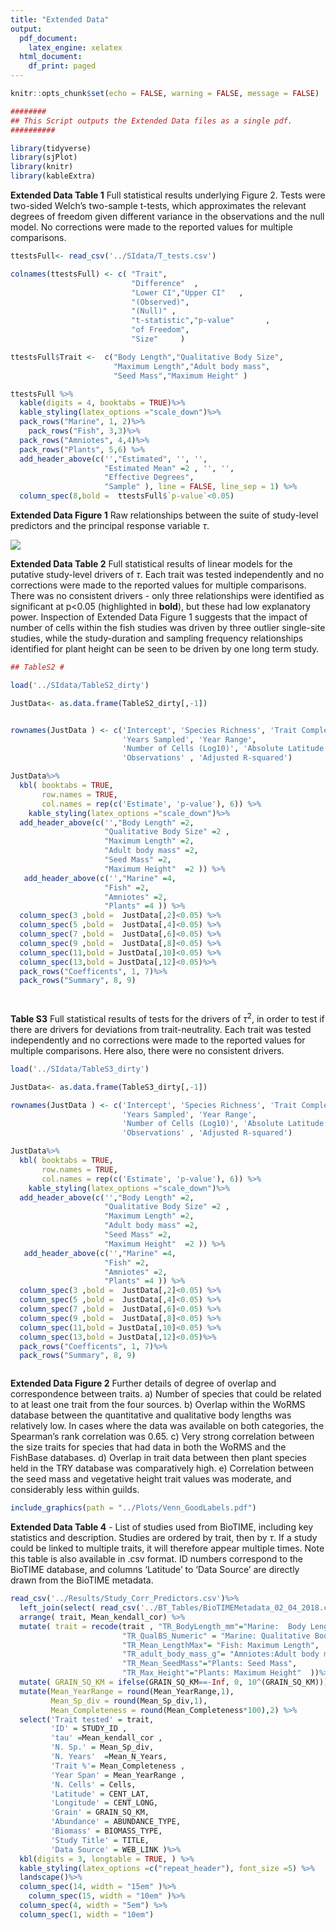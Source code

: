 ```yaml
---
title: "Extended Data"
output:
  pdf_document: 
    latex_engine: xelatex
  html_document:
    df_print: paged
---
```


```r
knitr::opts_chunk$set(echo = FALSE, warning = FALSE, message = FALSE)
```

```r

########
## This Script outputs the Extended Data files as a single pdf. 
##########

library(tidyverse)
library(sjPlot)
library(knitr)
library(kableExtra)

```


**Extended Data Table 1** Full statistical results underlying Figure 2. Tests were two-sided Welch's two-sample t-tests, which approximates the relevant degrees of freedom given different variance in the observations and the null model. No corrections were made to the reported values for multiple comparisons.

```r

ttestsFull<- read_csv('../SIdata/T_tests.csv')

colnames(ttestsFull) <- c( "Trait",
                           "Difference"  ,      
                           "Lower CI","Upper CI"   ,                 
                           "(Observed)",
                           "(Null)" ,      
                           "t-statistic","p-value"       ,              
                           "of Freedom", 
                           "Size"     )

ttestsFull$Trait <-  c("Body Length","Qualitative Body Size",
                       "Maximum Length","Adult body mass",
                       "Seed Mass","Maximum Height" )      

ttestsFull %>%
  kable(digits = 4, booktabs = TRUE)%>%
  kable_styling(latex_options ="scale_down")%>%
  pack_rows("Marine", 1, 2)%>%
    pack_rows("Fish", 3,3)%>%
  pack_rows("Amniotes", 4,4)%>%
  pack_rows("Plants", 5,6) %>%
  add_header_above(c('',"Estimated", '', '', 
                     "Estimated Mean" =2 , '', '',
                     "Effective Degrees",
                     "Sample" ), line = FALSE, line_sep = 1) %>%
  column_spec(8,bold =  ttestsFull$`p-value`<0.05)


```

\newpage    

**Extended Data Figure 1** Raw relationships between the suite of study-level predictors and the principal response variable $\tau$.

![](../Plots/TauPredictorsPlot.png)

\newpage

**Extended Data Table 2** Full statistical results of linear models for the putative study-level drivers of $\tau$. Each trait was tested independently and no corrections were made to the reported values for multiple comparisons. There was no consistent drivers - only three relationships were identified as significant at p<0.05 (highlighted in **bold**), but these had low explanatory power. Inspection of Extended Data Figure 1 suggests that the impact of number of cells within the fish studies was driven by three outlier single-site studies, while the study-duration and sampling frequency relationships identified for plant height can be seen to be driven by one long term study. 


```r
## TableS2 # 

load('../SIdata/TableS2_dirty')

JustData<- as.data.frame(TableS2_dirty[,-1])


rownames(JustData ) <- c('Intercept', 'Species Richness', 'Trait Completeness' , 
                         'Years Sampled', 'Year Range', 
                         'Number of Cells (Log10)', 'Absolute Latitude' , 
                         'Observations' , 'Adjusted R-squared')

JustData%>%
  kbl( booktabs = TRUE,
       row.names = TRUE,
       col.names = rep(c('Estimate', 'p-value'), 6)) %>%
    kable_styling(latex_options ="scale_down")%>%
  add_header_above(c('',"Body Length" =2,
                     "Qualitative Body Size" =2 ,
                     "Maximum Length" =2, 
                     "Adult body mass" =2,
                     "Seed Mass" =2,
                     "Maximum Height"  =2 )) %>%
   add_header_above(c('',"Marine" =4,
                     "Fish" =2, 
                     "Amniotes" =2,
                     "Plants" =4 )) %>%
  column_spec(3 ,bold =  JustData[,2]<0.05) %>%
  column_spec(5 ,bold =  JustData[,4]<0.05) %>%
  column_spec(7 ,bold =  JustData[,6]<0.05) %>%
  column_spec(9 ,bold =  JustData[,8]<0.05) %>%
  column_spec(11,bold = JustData[,10]<0.05) %>%
  column_spec(13,bold = JustData[,12]<0.05)%>%
  pack_rows("Coefficents", 1, 7)%>%
  pack_rows("Summary", 8, 9)




```

\newpage

**Table S3** Full statistical results of tests for the drivers of $\tau^2$, in order to test if there are drivers for deviations from trait-neutrality. Each trait was tested independently and no corrections were made to the reported values for multiple comparisons. Here also, there were no consistent drivers.

```r
load('../SIdata/TableS3_dirty')

JustData<- as.data.frame(TableS3_dirty[,-1])

rownames(JustData ) <- c('Intercept', 'Species Richness', 'Trait Completeness' , 
                         'Years Sampled', 'Year Range', 
                         'Number of Cells (Log10)', 'Absolute Latitude' , 
                         'Observations' , 'Adjusted R-squared')

JustData%>%
  kbl( booktabs = TRUE,
       row.names = TRUE,
       col.names = rep(c('Estimate', 'p-value'), 6)) %>%
    kable_styling(latex_options ="scale_down")%>%
  add_header_above(c('',"Body Length" =2,
                     "Qualitative Body Size" =2 ,
                     "Maximum Length" =2, 
                     "Adult body mass" =2,
                     "Seed Mass" =2,
                     "Maximum Height"  =2 )) %>%
   add_header_above(c('',"Marine" =4,
                     "Fish" =2, 
                     "Amniotes" =2,
                     "Plants" =4 )) %>%
  column_spec(3 ,bold =  JustData[,2]<0.05) %>%
  column_spec(5 ,bold =  JustData[,4]<0.05) %>%
  column_spec(7 ,bold =  JustData[,6]<0.05) %>%
  column_spec(9 ,bold =  JustData[,8]<0.05) %>%
  column_spec(11,bold = JustData[,10]<0.05) %>%
  column_spec(13,bold = JustData[,12]<0.05)%>%
  pack_rows("Coefficents", 1, 7)%>%
  pack_rows("Summary", 8, 9)



```


\newpage


**Extended Data Figure 2** Further details of degree of overlap and correspondence between traits. a) Number of species that could be related to at least one trait from the four sources. b) Overlap within the WoRMS database between the quantitative and qualitative body lengths was relatively low. In cases where the data was available on both categories, the Spearman's rank correlation was 0.65. c) Very strong correlation between the size traits for species that had data in both the WoRMS and the FishBase databases. d) Overlap in trait data between then plant species held in the TRY database was comparatively high. e) Correlation between the seed mass and vegetative height trait values was moderate, and considerably less within guilds. 

```r
include_graphics(path = "../Plots/Venn_GoodLabels.pdf")
```

\newpage
**Extended Data Table 4** - List of studies used from BioTIME, including key statistics and description. Studies are ordered by trait, then by $\tau$. If a study could be linked to multiple traits, it will therefore appear multiple times.  Note this table is also available in .csv format. ID numbers correspond to the BioTIME database, and columns 'Latitude' to 'Data Source' are directly drawn from the BioTIME metadata. 


```r

read_csv('../Results/Study_Corr_Predictors.csv')%>%
  left_join(select( read_csv('../BT_Tables/BioTIMEMetadata_02_04_2018.csv'), STUDY_ID, WEB_LINK), by = "STUDY_ID") %>%
  arrange( trait, Mean_kendall_cor) %>%
  mutate( trait = recode(trait , "TR_BodyLength_mm"="Marine:  Body Length",
                         "TR_QualBS_Numeric" = "Marine: Qualitative Body Size" ,
                         "TR_Mean_LengthMax"= "Fish: Maximum Length", 
                         "TR_adult_body_mass_g"= "Amniotes:Adult body mass",
                         "TR_Mean_SeedMass"="Plants: Seed Mass",
                         "TR_Max_Height"="Plants: Maximum Height"  ))%>%
  mutate( GRAIN_SQ_KM = ifelse(GRAIN_SQ_KM==-Inf, 0, 10^(GRAIN_SQ_KM)))%>%
  mutate(Mean_YearRange = round(Mean_YearRange,1),
         Mean_Sp_div = round(Mean_Sp_div,1),
         Mean_Completeness = round(Mean_Completeness*100),2) %>%
  select('Trait tested' = trait,
         'ID' = STUDY_ID ,
         'tau' =Mean_kendall_cor ,
         'N. Sp.' = Mean_Sp_div,
         'N. Years'  =Mean_N_Years,
         'Trait %'= Mean_Completeness ,
         'Year Span' = Mean_YearRange ,
         'N. Cells' = Cells,
         'Latitude' = CENT_LAT, 
         'Longitude' = CENT_LONG,
         'Grain' = GRAIN_SQ_KM,
         'Abundance' = ABUNDANCE_TYPE, 
         'Biomass' = BIOMASS_TYPE,
         'Study Title' = TITLE,
         'Data Source' = WEB_LINK )%>%
  kbl(digits = 3, longtable = TRUE, ) %>%
  kable_styling(latex_options =c("repeat_header"), font_size =5) %>% 
  landscape()%>%
  column_spec(14, width = "15em" )%>%
    column_spec(15, width = "10em" )%>%
  column_spec(4, width = "5em") %>%
  column_spec(1, width = "10em")


```